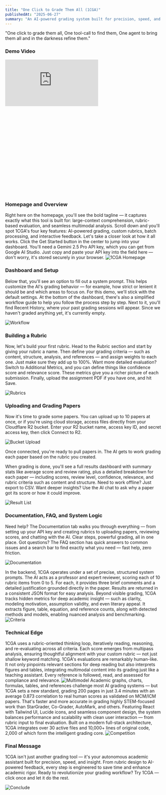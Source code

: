 ```yaml
---
title: "One Click to Grade Them All (1CGA)"
publishedAt: "2025-06-27"
summary: "An AI-powered grading system built for precision, speed, and insight. From rubric design to AI-powered feedback, every step is engineered to save time and enhance academic rigor."
---
```


<div class="mb-10 p-6 px-8 border border-l-4 border-neutral-300 dark:border-neutral-700 bg-neutral-50 dark:bg-neutral-900/50 rounded-lg" style="transition: all 0.3s ease;" onmouseover="this.style.boxShadow = document.documentElement.classList.contains('dark') ? '8px 8px 0px 0px rgba(255,255,255,0.1)' : '8px 8px 0px 0px rgba(0,0,0,0.15)'" onmouseout="this.style.boxShadow='none'">
  <p class="text-xl md:text-2xl text-neutral-700 dark:text-neutral-300 leading-relaxed" style="font-family: var(--font-headline);">
    "One click to grade them all, One tool-call to find them, One agent to bring them all and in the darkness refine them."
  </p>
</div>

<div class="mb-8">
  <h3 class="font-mono text-base font-semibold mb-3 text-neutral-700 dark:text-neutral-300">Demo Video</h3>
  <div class="relative w-full rounded-lg overflow-hidden shadow-lg" style="padding-bottom: 56.25%;">
    <iframe 
      class="absolute top-0 left-0 w-full h-full"
      src="https://www.youtube-nocookie.com/embed/1NKYhTdQDvA?rel=0&modestbranding=1&showinfo=0&controls=1&iv_load_policy=3&disablekb=0&fs=1" 
      title="1CGA Demo Video" 
      frameborder="0" 
      allow="accelerometer; autoplay; clipboard-write; encrypted-media; gyroscope; picture-in-picture; web-share" 
      allowfullscreen>
    </iframe>
  </div>
</div>

<h3 class="font-mono text-lg font-semibold mt-8 mb-4">Homepage and Overview</h3>



Right here on the homepage, you'll see the bold tagline — it captures exactly what this tool is built for: large-context comprehension, rubric-based evaluation, and seamless multimodal analysis. Scroll down and you'll spot 1CGA's four key features: AI-powered grading, custom rubrics, batch processing, and interactive feedback. Let's take a closer look at how it all works. Click the Get Started button in the center to jump into your dashboard. You'll need a Gemini 2.5 Pro API key, which you can get from Google AI Studio. Just copy and paste your API key into the field here — don't worry, it's stored securely in your browser.
![1CGA Homepage](/1CGA/1_Homepage.png)

<h3 class="font-mono text-lg font-semibold mt-8 mb-4">Dashboard and Setup</h3>


Below that, you'll see an option to fill out a system prompt. This helps customize the AI's grading behavior — for example, how strict or lenient it should be and which areas to focus on. For this demo, we'll stick with the default settings. At the bottom of the dashboard, there's also a simplified workflow guide to help you follow the process step by step. Next to it, you'll find Recent History, where your past grading sessions will appear. Since we haven't graded anything yet, it's currently empty.

![Workflow](/1CGA/4_Workflow.png)

<h3 class="font-mono text-lg font-semibold mt-8 mb-4">Building a Rubric</h3>



Now, let's build your first rubric. Head to the Rubric section and start by giving your rubric a name. Then define your grading criteria — such as content, structure, analysis, and references — and assign weights to each one. Just make sure they add up to 100%. Want more detailed evaluation? Switch to Additional Metrics, and you can define things like confidence score and relevance score. These metrics give you a richer picture of each submission. Finally, upload the assignment PDF if you have one, and hit Save.

![Rubrics](/1CGA/Rubrics.png)

<h3 class="font-mono text-lg font-semibold mt-8 mb-4">Uploading and Grading Papers</h3>



Now it's time to grade some papers. You can upload up to 10 papers at once, or if you're using cloud storage, access files directly from your Cloudflare R2 bucket. Enter your R2 bucket name, access key ID, and secret access key, then click Connect to R2.

![Bucket Upload](/1CGA/7_Bucket_Upload.png)

Once connected, you're ready to pull papers in. The AI gets to work grading each paper based on the rubric you created.


When grading is done, you'll see a full results dashboard with summary stats like average score and review rating, plus a detailed breakdown for each paper — including scores, review level, confidence, relevance, and rubric criteria such as content and structure. Need to work offline? Just export to CSV. Want deeper insights? Use the AI chat to ask why a paper got its score or how it could improve.

![Result List](/1CGA/9_Result_List.png)

<h3 class="font-mono text-lg font-semibold mt-8 mb-4">Documentation, FAQ, and System Logic</h3>



Need help? The Documentation tab walks you through everything — from setting up your API key and creating rubrics to uploading papers, reviewing scores, and chatting with the AI. Clear steps, powerful grading, all in one place. Got questions? The FAQ section has quick answers to common issues and a search bar to find exactly what you need — fast help, zero friction.

![Documentation](/1CGA/12_Documentation.png)

In the backend, 1CGA operates under a set of precise, structured system prompts. The AI acts as a professor and expert reviewer, scoring each of 10 rubric items from 0 to 5. For each, it provides three brief comments and a detailed justification grounded directly in the paper. Results are returned in a consistent JSON format for easy analysis. Beyond visible grading, 1CGA tracks hidden metrics for deep academic insight — such as clarity, modeling motivation, assumption validity, and even literary appeal. It extracts figure, table, equation, and reference counts, along with detected methods and models, enabling nuanced analysis and benchmarking.
![Criteria](/1CGA/Criteria.png)
<h3 class="font-mono text-lg font-semibold mt-8 mb-4">Technical Edge</h3>

1CGA uses a rubric-oriented thinking loop, iteratively reading, reasoning, and re-evaluating across all criteria. Each score emerges from multipass analysis, ensuring thoughtful alignment with your custom rubric — not just shallow keyword matching. 1CGA's evaluations are remarkably human-like. It not only pinpoints relevant sections for deep reading but also interprets figures and tables, integrating multimodal content into its grading just like a teaching assistant. Every reference is followed, read, and assessed for compliance and relevance.
![Multimodel](/1CGA/Multimodel.png)
Academic graphs, charts, formulas, tables, and references challenge most AI grading systems — but 1CGA sets a new standard, grading 200 pages in just 3.4 minutes with an average 0.873 correlation to real human scores as validated on MCM/ICM papers. That's faster and more accurate in grading highly STEM-focused work than StarGrader, Co-Grader, AutoMark, and others. Featuring React with Tailwind UI, Lucide icons, and seamless component design, the system balances performance and scalability with clean user interaction — from rubric input to final evaluation. Built on a modern full-stack architecture, 1CGA integrates over 30 active files and 10,000+ lines of original code, 2,000 of which form the intelligent grading core.
![Competition](/1CGA/Competition.png)
<h3 class="font-mono text-lg font-semibold mt-8 mb-4">Final Message</h3>

1CGA isn't just another grading tool — it's your autonomous academic assistant built for precision, speed, and insight. From rubric design to AI-powered feedback, every step is engineered to save time and enhance academic rigor. Ready to revolutionize your grading workflow? Try 1CGA — click once and let it do the rest.

![Conclude](/1CGA/Conclude.png)